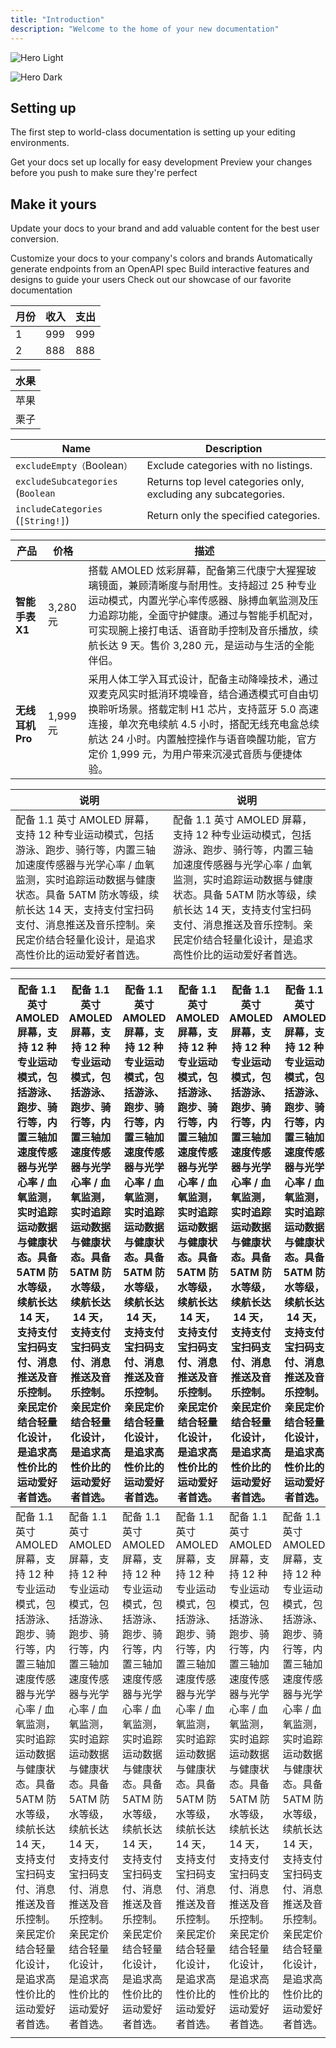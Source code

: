 ```yaml
---
title: "Introduction"
description: "Welcome to the home of your new documentation"
---
```


<img
  className="block dark:hidden"
  src="/images/hero-light.svg"
  alt="Hero Light"
/>

<img
  className="hidden dark:block"
  src="/images/hero-dark.svg"
  alt="Hero Dark"
/>

## Setting up

The first step to world-class documentation is setting up your editing environments.

<CardGroup cols="2">
  <Card title="Edit Your Docs" icon="pen-to-square" href="https://mintlify.com/docs/quickstart">
    Get your docs set up locally for easy development
  </Card>
  <Card title="Preview Changes" icon="image" href="https://mintlify.com/docs/development">
    Preview your changes before you push to make sure they're perfect
  </Card>
</CardGroup>

## Make it yours

Update your docs to your brand and add valuable content for the best user conversion.

<CardGroup cols="2">
  <Card title="Customize Style" icon="palette" href="https://mintlify.com/docs/settings/global">
    Customize your docs to your company's colors and brands
  </Card>
  <Card title="Reference APIs" icon="code" href="https://mintlify.com/docs/api-playground/openapi">
    Automatically generate endpoints from an OpenAPI spec
  </Card>
  <Card title="Add Components" icon="screwdriver-wrench" href="https://mintlify.com/docs/components/accordion">
    Build interactive features and designs to guide your users
  </Card>
  <Card title="Get Inspiration" icon="stars" href="https://mintlify.com/customers">
    Check out our showcase of our favorite documentation
  </Card>
</CardGroup>

| 月份 | 收入  | 支出  |
| --- | --- | --- |
| 1  | 999 | 999 |
| 2  | 888 | 888 |

| 水果 |
| --- |
| 苹果 |
| 栗子 |

| Name                              | Description                                                     |
| --------------------------------- | --------------------------------------------------------------- |
| `excludeEmpty（`Boolean`）`         | Exclude categories with no listings.                            |
| `excludeSubcategories` (`Boolean` | Returns top level categories only, excluding any subcategories. |
| `includeCategories` (`[String!]`) | Return only the specified categories.                           |

| 产品           | 价格      | 描述                                                                                                                                                       |
| ------------ | ------- | -------------------------------------------------------------------------------------------------------------------------------------------------------- |
| **智能手表 X1**  | 3,280 元 | 搭载 AMOLED 炫彩屏幕，配备第三代康宁大猩猩玻璃镜面，兼顾清晰度与耐用性。支持超过 25 种专业运动模式，内置光学心率传感器、脉搏血氧监测及压力追踪功能，全面守护健康。通过与智能手机配对，可实现腕上接打电话、语音助手控制及音乐播放，续航长达 9 天。售价 3,280 元，是运动与生活的全能伴侣。  |
| **无线耳机 Pro** | 1,999 元 | 采用人体工学入耳式设计，配备主动降噪技术，通过双麦克风实时抵消环境噪音，结合通透模式可自由切换聆听场景。搭载定制 H1 芯片，支持蓝牙 5.0 高速连接，单次充电续航 4.5 小时，搭配无线充电盒总续航达 24 小时。内置触控操作与语音唤醒功能，官方定价 1,999 元，为用户带来沉浸式音质与便捷体验。 |

| 说明                                                                                                                                                         | 说明                                                                                                                                                         |
| ---------------------------------------------------------------------------------------------------------------------------------------------------------- | ---------------------------------------------------------------------------------------------------------------------------------------------------------- |
| 配备 1.1 英寸 AMOLED 屏幕，支持 12 种专业运动模式，包括游泳、跑步、骑行等，内置三轴加速度传感器与光学心率 / 血氧监测，实时追踪运动数据与健康状态。具备 5ATM 防水等级，续航长达 14 天，支持支付宝扫码支付、消息推送及音乐控制。亲民定价结合轻量化设计，是追求高性价比的运动爱好者首选。 | 配备 1.1 英寸 AMOLED 屏幕，支持 12 种专业运动模式，包括游泳、跑步、骑行等，内置三轴加速度传感器与光学心率 / 血氧监测，实时追踪运动数据与健康状态。具备 5ATM 防水等级，续航长达 14 天，支持支付宝扫码支付、消息推送及音乐控制。亲民定价结合轻量化设计，是追求高性价比的运动爱好者首选。 |
|                                                                                                                                                            |                                                                                                                                                            |

| 配备 1.1 英寸 AMOLED 屏幕，支持 12 种专业运动模式，包括游泳、跑步、骑行等，内置三轴加速度传感器与光学心率 / 血氧监测，实时追踪运动数据与健康状态。具备 5ATM 防水等级，续航长达 14 天，支持支付宝扫码支付、消息推送及音乐控制。亲民定价结合轻量化设计，是追求高性价比的运动爱好者首选。 | 配备 1.1 英寸 AMOLED 屏幕，支持 12 种专业运动模式，包括游泳、跑步、骑行等，内置三轴加速度传感器与光学心率 / 血氧监测，实时追踪运动数据与健康状态。具备 5ATM 防水等级，续航长达 14 天，支持支付宝扫码支付、消息推送及音乐控制。亲民定价结合轻量化设计，是追求高性价比的运动爱好者首选。 | 配备 1.1 英寸 AMOLED 屏幕，支持 12 种专业运动模式，包括游泳、跑步、骑行等，内置三轴加速度传感器与光学心率 / 血氧监测，实时追踪运动数据与健康状态。具备 5ATM 防水等级，续航长达 14 天，支持支付宝扫码支付、消息推送及音乐控制。亲民定价结合轻量化设计，是追求高性价比的运动爱好者首选。 | 配备 1.1 英寸 AMOLED 屏幕，支持 12 种专业运动模式，包括游泳、跑步、骑行等，内置三轴加速度传感器与光学心率 / 血氧监测，实时追踪运动数据与健康状态。具备 5ATM 防水等级，续航长达 14 天，支持支付宝扫码支付、消息推送及音乐控制。亲民定价结合轻量化设计，是追求高性价比的运动爱好者首选。 | 配备 1.1 英寸 AMOLED 屏幕，支持 12 种专业运动模式，包括游泳、跑步、骑行等，内置三轴加速度传感器与光学心率 / 血氧监测，实时追踪运动数据与健康状态。具备 5ATM 防水等级，续航长达 14 天，支持支付宝扫码支付、消息推送及音乐控制。亲民定价结合轻量化设计，是追求高性价比的运动爱好者首选。 | 配备 1.1 英寸 AMOLED 屏幕，支持 12 种专业运动模式，包括游泳、跑步、骑行等，内置三轴加速度传感器与光学心率 / 血氧监测，实时追踪运动数据与健康状态。具备 5ATM 防水等级，续航长达 14 天，支持支付宝扫码支付、消息推送及音乐控制。亲民定价结合轻量化设计，是追求高性价比的运动爱好者首选。 | 配备 1.1 英寸 AMOLED 屏幕，支持 12 种专业运动模式，包括游泳、跑步、骑行等，内置三轴加速度传感器与光学心率 / 血氧监测，实时追踪运动数据与健康状态。具备 5ATM 防水等级，续航长达 14 天，支持支付宝扫码支付、消息推送及音乐控制。亲民定价结合轻量化设计，是追求高性价比的运动爱好者首选。 | 配备 1.1 英寸 AMOLED 屏幕，支持 12 种专业运动模式，包括游泳、跑步、骑行等，内置三轴加速度传感器与光学心率 / 血氧监测， | 配备 1.1 英寸 AMOLED 屏幕，支持 12 种专业运动模式，包括游泳、跑步、骑行等，内置三轴加速度传感器与光学心率 / 血氧监测， | 配备 1.1 英寸 AMOLED 屏幕，支持 12 种专业运动模式，包括游泳、跑步、骑行等，内置三轴加速度传感器与光学心率 / 血氧监测， | 配备 1.1 英寸 AMOLED 屏幕，支持 12 种专业运动模式，包括游泳、跑步、骑行等，内置三轴加速度传感器与光学心率 / 血氧监测，实时追踪运动数据与健康状态。具备 5ATM 防水等级，续航长达 14 天，支持支付宝扫码支付、消息推送及音乐控制。亲民定价结合轻量化设计，是追求高性价比的运动爱好者首选。 |
| ---------------------------------------------------------------------------------------------------------------------------------------------------------- | ---------------------------------------------------------------------------------------------------------------------------------------------------------- | ---------------------------------------------------------------------------------------------------------------------------------------------------------- | ---------------------------------------------------------------------------------------------------------------------------------------------------------- | ---------------------------------------------------------------------------------------------------------------------------------------------------------- | ---------------------------------------------------------------------------------------------------------------------------------------------------------- | ---------------------------------------------------------------------------------------------------------------------------------------------------------- | --------------------------------------------------------------------- | --------------------------------------------------------------------- | --------------------------------------------------------------------- | ---------------------------------------------------------------------------------------------------------------------------------------------------------- |
| 配备 1.1 英寸 AMOLED 屏幕，支持 12 种专业运动模式，包括游泳、跑步、骑行等，内置三轴加速度传感器与光学心率 / 血氧监测，实时追踪运动数据与健康状态。具备 5ATM 防水等级，续航长达 14 天，支持支付宝扫码支付、消息推送及音乐控制。亲民定价结合轻量化设计，是追求高性价比的运动爱好者首选。 | 配备 1.1 英寸 AMOLED 屏幕，支持 12 种专业运动模式，包括游泳、跑步、骑行等，内置三轴加速度传感器与光学心率 / 血氧监测，实时追踪运动数据与健康状态。具备 5ATM 防水等级，续航长达 14 天，支持支付宝扫码支付、消息推送及音乐控制。亲民定价结合轻量化设计，是追求高性价比的运动爱好者首选。 | 配备 1.1 英寸 AMOLED 屏幕，支持 12 种专业运动模式，包括游泳、跑步、骑行等，内置三轴加速度传感器与光学心率 / 血氧监测，实时追踪运动数据与健康状态。具备 5ATM 防水等级，续航长达 14 天，支持支付宝扫码支付、消息推送及音乐控制。亲民定价结合轻量化设计，是追求高性价比的运动爱好者首选。 | 配备 1.1 英寸 AMOLED 屏幕，支持 12 种专业运动模式，包括游泳、跑步、骑行等，内置三轴加速度传感器与光学心率 / 血氧监测，实时追踪运动数据与健康状态。具备 5ATM 防水等级，续航长达 14 天，支持支付宝扫码支付、消息推送及音乐控制。亲民定价结合轻量化设计，是追求高性价比的运动爱好者首选。 | 配备 1.1 英寸 AMOLED 屏幕，支持 12 种专业运动模式，包括游泳、跑步、骑行等，内置三轴加速度传感器与光学心率 / 血氧监测，实时追踪运动数据与健康状态。具备 5ATM 防水等级，续航长达 14 天，支持支付宝扫码支付、消息推送及音乐控制。亲民定价结合轻量化设计，是追求高性价比的运动爱好者首选。 | 配备 1.1 英寸 AMOLED 屏幕，支持 12 种专业运动模式，包括游泳、跑步、骑行等，内置三轴加速度传感器与光学心率 / 血氧监测，实时追踪运动数据与健康状态。具备 5ATM 防水等级，续航长达 14 天，支持支付宝扫码支付、消息推送及音乐控制。亲民定价结合轻量化设计，是追求高性价比的运动爱好者首选。 | 配备 1.1 英寸 AMOLED 屏幕，支持 12 种专业运动模式，包括游泳、跑步、骑行等，内置三轴加速度传感器与光学心率 / 血氧监测，实时追踪运动数据与健康状态。具备 5ATM 防水等级，续航长达 14 天，支持支付宝扫码支付、消息推送及音乐控制。亲民定价结合轻量化设计，是追求高性价比的运动爱好者首选。 | 配备 1.1 英寸 AMOLED 屏幕，支持 12 种专业运动模式，包括游泳、跑步、骑行等，内置三轴加速度传感器与光学心率 / 血氧监测， | 配备 1.1 英寸 AMOLED 屏幕，支持 12 种专业运动模式，包括游泳、跑步、骑行等，内置三轴加速度传感器与光学心率 / 血氧监测， | 配备 1.1 英寸 AMOLED 屏幕，支持 12 种专业运动模式，包括游泳、跑步、骑行等，内置三轴加速度传感器与光学心率 / 血氧监测， | 配备 1.1 英寸 AMOLED 屏幕，支持 12 种专业运动模式，包括游泳、跑步、骑行等，内置三轴加速度传感器与光学心率 / 血氧监测，实时追踪运动数据与健康状态。具备 5ATM 防水等级，续航长达 14 天，支持支付宝扫码支付、消息推送及音乐控制。亲民定价结合轻量化设计，是追求高性价比的运动爱好者首选。 |
|                                                                                                                                                            |                                                                                                                                                            |                                                                                                                                                            |                                                                                                                                                            |                                                                                                                                                            |                                                                                                                                                            |                                                                                                                                                            |                                                                       |                                                                       |                                                                       |                                                                                                                                                            |